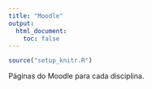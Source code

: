 ```yaml
---
title: "Moodle"
output:
  html_document:
    toc: false
---
```


```r
source("setup_knitr.R")
```

Páginas do Moodle para cada disciplina.
